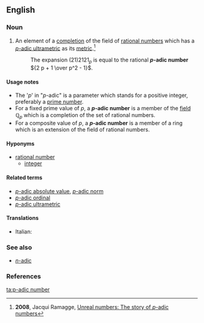 {{DISPLAYTITLE:''p''-adic number}}
==English==
{{wikipedia|p-adic number|''p''-adic number}}

===Noun===
{{en-noun|sg=''p''[[-adic]] [[number]]|pl='''[[p-adic numbers|''p''-adic numbers]]'''}}

# {{mathematics}} An element of a [[completion]] of the field of [[rational number]]s which has a [[p-adic ultrametric|''p''-adic ultrametric]] as its [[metric]].<ref>'''2008''', Jacqui Ramagge, [http://www.uow.edu.au/content/groups/public/@web/@inf/@math/documents/web/uow061321.pdf Unreal numbers: The story of ''p''-adic numbers]</ref>
#: The expansion (21)2121<sub>''p''</sub> is equal to the rational <b>''p''-adic number</b> <math>{2 p + 1 \over p^2 - 1}</math>.

====Usage notes====
* The '<i>p</i>' in "''p''-adic" is a parameter which stands for a positive integer, preferably a [[prime number]].
* For a fixed prime value of ''p'', a <b>''p''-adic number</b> is a member of the [[field]] <math>\mathbb{Q}_p</math> which is a completion of the set of rational numbers.
* For a composite value of ''p'', a <b>''p''-adic number</b> is a member of a ring which is an extension of the field of rational numbers. <!-- Is it also a completion? --> 

====Hyponyms====
* [[rational number]]
** [[integer]]

====Related terms====
* [[p-adic absolute value|''p''-adic absolute value]], [[p-adic norm|''p''-adic norm]]
* [[p-adic ordinal|''p''-adic ordinal]]
* [[p-adic ultrametric|''p''-adic ultrametric]]

====Translations====
{{trans-top}}
* Italian: {{t|it|numero p-adico|m}}
{{trans-mid}}
{{trans-bottom}}

===See also===
* [[n-adic|''n''-adic]]

===References===
<references />

[[ta:p-adic number]]